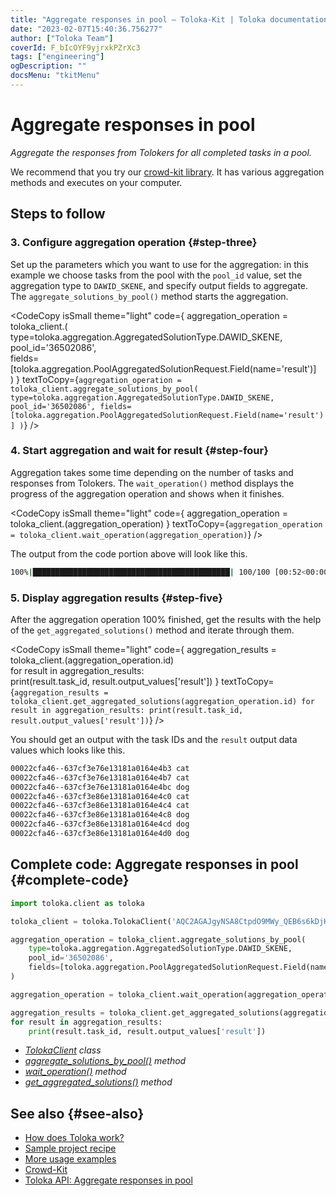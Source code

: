 ```yaml
---
title: "Aggregate responses in pool — Toloka-Kit | Toloka documentation"
date: "2023-02-07T15:40:36.756277"
author: ["Toloka Team"]
coverId: F_bIcOYF9yjrxkPZrXc3
tags: ["engineering"]
ogDescription: ""
docsMenu: "tkitMenu"
---
```



# Aggregate responses in pool

_Aggregate the responses from Tolokers for all completed tasks in a pool._

<Note mode="tip" title="Tip">

We recommend that you try our [crowd-kit library](/docs-new/crowd-kit/). It has various aggregation methods and executes on your computer.

</Note>

## Steps to follow

<Import/>

<Instantiate/>

### 3. Configure aggregation operation {#step-three}

Set up the parameters which you want to use for the aggregation: in this example we choose tasks from the pool with the `pool_id` value, set the aggregation type to `DAWID_SKENE`, and specify output fields to aggregate. The `aggregate_solutions_by_pool()` method starts the aggregation.

<CodeCopy
  isSmall
  theme="light"
  code={
    <HighlightChildren language="python">
      aggregation_operation = toloka_client.<Term term="aggregate_solutions_by_pool"><AggregateSolutionsByPool/></Term>(
      <br/>    type=toloka.aggregation.AggregatedSolutionType.DAWID_SKENE,
      <br/>    pool_id='36502086',
      <br/>    fields=[toloka.aggregation.PoolAggregatedSolutionRequest.Field(name='result')]
      <br/>)
    </HighlightChildren>
  }
  textToCopy={`aggregation_operation = toloka_client.aggregate_solutions_by_pool(
      type=toloka.aggregation.AggregatedSolutionType.DAWID_SKENE,
      pool_id='36502086',
      fields=[toloka.aggregation.PoolAggregatedSolutionRequest.Field(name='result')]
)`}
/>

### 4. Start aggregation and wait for result {#step-four}

Aggregation takes some time depending on the number of tasks and responses from Tolokers. The `wait_operation()` method displays the progress of the aggregation operation and shows when it finishes.

<CodeCopy
  isSmall
  theme="light"
  code={
    <HighlightChildren language="python">
      aggregation_operation = toloka_client.<Term term="wait_operation"><WaitOperation/></Term>(aggregation_operation)
    </HighlightChildren>
  }
  textToCopy={`aggregation_operation = toloka_client.wait_operation(aggregation_operation)`}
/>

The output from the code portion above will look like this.

```bash
100%|████████████████████████████████████████████| 100/100 [00:52<00:00,  1.92it/s]
```

### 5. Display aggregation results {#step-five}

After the aggregation operation 100% finished, get the results with the help of the `get_aggregated_solutions()` method and iterate through them.

<CodeCopy
  isSmall
  theme="light"
  code={
    <HighlightChildren language="python">
      aggregation_results = toloka_client.<Term term="get_aggregated_solutions"><GetAggregatedSolutions/></Term>(aggregation_operation.id)
      <br/>for result in aggregation_results:
      <br/>    print(result.task_id, result.output_values['result'])
    </HighlightChildren>
  }
  textToCopy={`aggregation_results = toloka_client.get_aggregated_solutions(aggregation_operation.id)
for result in aggregation_results:
    print(result.task_id, result.output_values['result'])`}
/>

You should get an output with the task IDs and the `result` output data values which looks like this.

```bash
00022cfa46--637cf3e76e13181a0164e4b3 cat
00022cfa46--637cf3e76e13181a0164e4b7 cat
00022cfa46--637cf3e76e13181a0164e4bc dog
00022cfa46--637cf3e86e13181a0164e4c0 cat
00022cfa46--637cf3e86e13181a0164e4c4 cat
00022cfa46--637cf3e86e13181a0164e4c8 dog
00022cfa46--637cf3e86e13181a0164e4cd dog
00022cfa46--637cf3e86e13181a0164e4d0 dog
```

## Complete code: Aggregate responses in pool {#complete-code}

```python
import toloka.client as toloka

toloka_client = toloka.TolokaClient('AQC2AGAJgyNSA8CtpdO9MWy_QEB6s6kDjHUoElE', 'PRODUCTION')

aggregation_operation = toloka_client.aggregate_solutions_by_pool(
    type=toloka.aggregation.AggregatedSolutionType.DAWID_SKENE,
    pool_id='36502086',
    fields=[toloka.aggregation.PoolAggregatedSolutionRequest.Field(name='result')]
)

aggregation_operation = toloka_client.wait_operation(aggregation_operation)

aggregation_results = toloka_client.get_aggregated_solutions(aggregation_operation.id)
for result in aggregation_results:
    print(result.task_id, result.output_values['result'])
```

<Note mode="tip" title="List of classes and methods used in this recipe">

- _[TolokaClient](/docs-new/toloka-kit/reference/toloka.client.TolokaClient) class_
- _[aggregate_solutions_by_pool()](/docs-new/toloka-kit/reference/toloka.client.TolokaClient.aggregate_solutions_by_pool) method_
- _[wait_operation()](/docs-new/toloka-kit/reference/toloka.client.TolokaClient.wait_operation) method_
- _[get_aggregated_solutions()](/docs-new/toloka-kit/reference/toloka.client.TolokaClient.get_aggregated_solutions) method_

</Note>

## See also {#see-also}

- [How does Toloka work?](/docs-new/guide/overview)
- [Sample project recipe](/docs-new/toloka-kit/recipes/learn-basics)
- [More usage examples](/docs-new/toloka-kit/recipes/use-cases)
- [Crowd-Kit](/docs-new/crowd-kit/)
- [Toloka API: Aggregate responses in pool](https://toloka.ai/docs/api/api-reference/#post-/aggregated-solutions/aggregate-by-pool)
